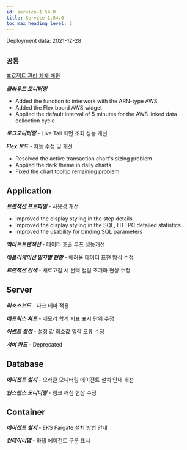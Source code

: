 ```yaml
---
id: service-1.54.0
title: Service 1.54.0
toc_max_heading_level: 2
---
```



Deployment data: 2021-12-28

## `공통`

[프로젝트 관리 체계 개편](https://docs.whatap.io/project/project-structure)

**_클라우드 모니터링_** 

-   Added the function to interwork with the ARN-type AWS
-   Added the Flex board AWS widget
-   Applied the default interval of 5 minutes for the AWS linked data collection cycle 

**_로그모니터링_** - Live Tail 화면 조회 성능 개선

**_Flex 보드_** - 차트 수정 및 개선

-   Resolved the active transaction chart's sizing problem
-   Applied the dark theme in daily charts
-   Fixed the chart tooltip remaining problem

## Application

**_트랜잭션 프로파일_** - 사용성 개선

-   Improved the display styling in the step details
-   Improved the display styling in the SQL, HTTPC detailed statistics 
-   Improved the usability for binding SQL parameters

**_액티브트랜잭션_** - 데이터 호출 루프 성능개선

**_애플리케이션 일자별 현황_** - 에러율 데이터 표현 방식 수정

**_트랜잭션 검색_** - 새로고침 시 선택 컬럼 초기화 현상 수정

## Server

**_리소스보드_** - 다크 테마 적용

**_메트릭스 차트_** - 메모리 합계 지표 표시 단위 수정 

**_이벤트 설정_** - 설정 값 최소값 입력 오류 수정

**_서버 카드_** - Deprecated

## Database

**_에이전트 설치_** - 오라클 모니터링 에이전트 설치 안내 개선

**_인스턴스 모니터링_** - 링크 깨짐 현상 수정

## Container

**_에이전트 설치_** - EKS Fargate 설치 방법 안내

**_컨테이너맵_** - 와탭 에이전트 구분 표시
